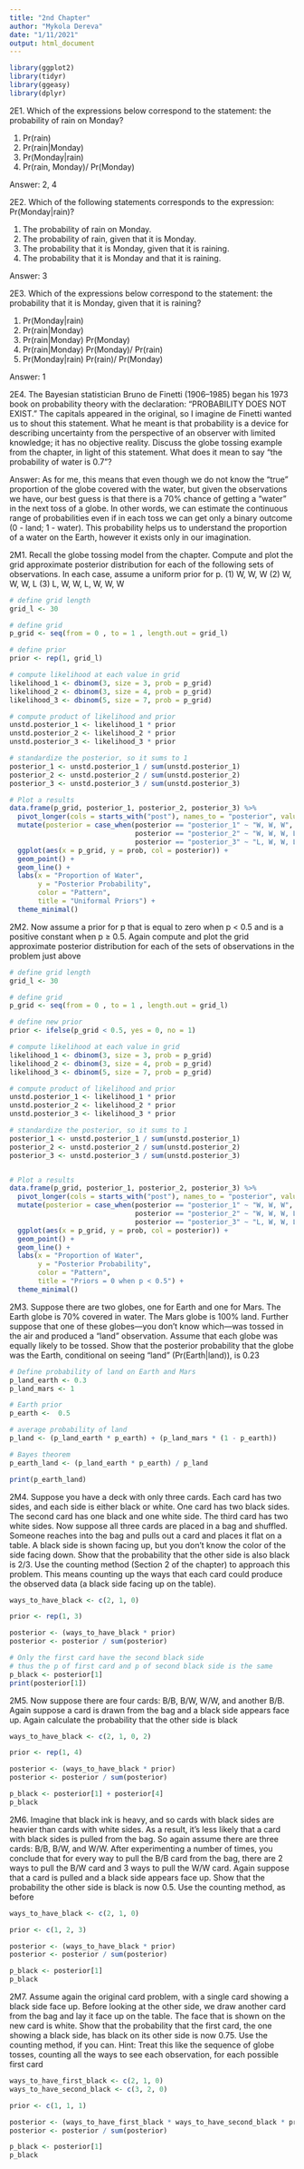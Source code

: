 ```yaml
---
title: "2nd Chapter"
author: "Mykola Dereva"
date: "1/11/2021"
output: html_document
---
```


```r
library(ggplot2)
library(tidyr)
library(ggeasy)
library(dplyr)
```



2E1. Which of the expressions below correspond to the statement: the probability of rain on Monday?

  (1) Pr(rain)
  (2) Pr(rain|Monday)
  (3) Pr(Monday|rain)
  (4) Pr(rain, Monday)/ Pr(Monday)

Answer: 2, 4

2E2. Which of the following statements corresponds to the expression: Pr(Monday|rain)?

  (1) The probability of rain on Monday.
  (2) The probability of rain, given that it is Monday.
  (3) The probability that it is Monday, given that it is raining.
  (4) The probability that it is Monday and that it is raining.

Answer: 3

2E3. Which of the expressions below correspond to the statement: the probability that it is Monday,
given that it is raining?

  (1) Pr(Monday|rain)
  (2) Pr(rain|Monday)
  (3) Pr(rain|Monday) Pr(Monday)
  (4) Pr(rain|Monday) Pr(Monday)/ Pr(rain)
  (5) Pr(Monday|rain) Pr(rain)/ Pr(Monday)

Answer: 1

2E4. The Bayesian statistician Bruno de Finetti (1906–1985) began his 1973 book on probability theory with the declaration: “PROBABILITY DOES NOT EXIST.” The capitals appeared in the original,
so I imagine de Finetti wanted us to shout this statement. What he meant is that probability is a device for describing uncertainty from the perspective of an observer with limited knowledge; it has no objective reality. Discuss the globe tossing example from the chapter, in light of this statement. What does it mean to say “the probability of water is 0.7”?

Answer: As for me, this means that even though we do not know the "true" proportion of the globe
covered with the water, but given the observations we have, our best guess is that there is a 70% chance of getting a "water" in the next toss of a globe.
In other words, we can estimate the continuous range of probabilities even if in each toss we
can get only a binary outcome (0 - land; 1 - water). 
This probability helps us to understand the proportion of a water on the Earth, however
it exists only in our imagination. 


2M1. Recall the globe tossing model from the chapter. Compute and plot the grid approximate
posterior distribution for each of the following sets of observations. In each case, assume a uniform prior for p.
  (1) W, W, W
  (2) W, W, W, L
  (3) L, W, W, L, W, W, W


```r
# define grid length 
grid_l <- 30

# define grid
p_grid <- seq(from = 0 , to = 1 , length.out = grid_l)

# define prior
prior <- rep(1, grid_l)

# compute likelihood at each value in grid
likelihood_1 <- dbinom(3, size = 3, prob = p_grid)
likelihood_2 <- dbinom(3, size = 4, prob = p_grid)
likelihood_3 <- dbinom(5, size = 7, prob = p_grid)

# compute product of likelihood and prior
unstd.posterior_1 <- likelihood_1 * prior
unstd.posterior_2 <- likelihood_2 * prior
unstd.posterior_3 <- likelihood_3 * prior

# standardize the posterior, so it sums to 1
posterior_1 <- unstd.posterior_1 / sum(unstd.posterior_1)
posterior_2 <- unstd.posterior_2 / sum(unstd.posterior_2)
posterior_3 <- unstd.posterior_3 / sum(unstd.posterior_3)
```

```r
# Plot a results
data.frame(p_grid, posterior_1, posterior_2, posterior_3) %>%
  pivot_longer(cols = starts_with("post"), names_to = "posterior", values_to = "prob") %>%
  mutate(posterior = case_when(posterior == "posterior_1" ~ "W, W, W",
                               posterior == "posterior_2" ~ "W, W, W, L",
                               posterior == "posterior_3" ~ "L, W, W, L, W, W, W")) %>% 
  ggplot(aes(x = p_grid, y = prob, col = posterior)) +
  geom_point() +
  geom_line() +
  labs(x = "Proportion of Water",
       y = "Posterior Probability",
       color = "Pattern",
       title = "Uniformal Priors") +
  theme_minimal()
```



2M2. Now assume a prior for p that is equal to zero when p < 0.5 and is a positive constant when
p ≥ 0.5. Again compute and plot the grid approximate posterior distribution for each of the sets of
observations in the problem just above

```r
# define grid length 
grid_l <- 30

# define grid
p_grid <- seq(from = 0 , to = 1 , length.out = grid_l)

# define new prior
prior <- ifelse(p_grid < 0.5, yes = 0, no = 1)

# compute likelihood at each value in grid
likelihood_1 <- dbinom(3, size = 3, prob = p_grid)
likelihood_2 <- dbinom(3, size = 4, prob = p_grid)
likelihood_3 <- dbinom(5, size = 7, prob = p_grid)

# compute product of likelihood and prior
unstd.posterior_1 <- likelihood_1 * prior
unstd.posterior_2 <- likelihood_2 * prior
unstd.posterior_3 <- likelihood_3 * prior

# standardize the posterior, so it sums to 1
posterior_1 <- unstd.posterior_1 / sum(unstd.posterior_1)
posterior_2 <- unstd.posterior_2 / sum(unstd.posterior_2)
posterior_3 <- unstd.posterior_3 / sum(unstd.posterior_3)


# Plot a results
data.frame(p_grid, posterior_1, posterior_2, posterior_3) %>%
  pivot_longer(cols = starts_with("post"), names_to = "posterior", values_to = "prob") %>%
  mutate(posterior = case_when(posterior == "posterior_1" ~ "W, W, W",
                               posterior == "posterior_2" ~ "W, W, W, L",
                               posterior == "posterior_3" ~ "L, W, W, L, W, W, W")) %>% 
  ggplot(aes(x = p_grid, y = prob, col = posterior)) +
  geom_point() +
  geom_line() +
  labs(x = "Proportion of Water",
       y = "Posterior Probability",
       color = "Pattern",
       title = "Priors = 0 when p < 0.5") +
  theme_minimal()
```



2M3. Suppose there are two globes, one for Earth and one for Mars. The Earth globe is 70% covered
in water. The Mars globe is 100% land. Further suppose that one of these globes—you don’t know
which—was tossed in the air and produced a “land” observation. Assume that each globe was equally
likely to be tossed. Show that the posterior probability that the globe was the Earth, conditional on seeing “land” (Pr(Earth|land)), is 0.23

```r
# Define probability of land on Earth and Mars
p_land_earth <- 0.3
p_land_mars <- 1

# Earth prior
p_earth <-  0.5

# average probability of land
p_land <- (p_land_earth * p_earth) + (p_land_mars * (1 - p_earth))

# Bayes theorem
p_earth_land <- (p_land_earth * p_earth) / p_land

print(p_earth_land)
```



2M4. Suppose you have a deck with only three cards. Each card has two sides, and each side is either black or white. One card has two black sides. The second card has one black and one white side. The third card has two white sides. Now suppose all three cards are placed in a bag and shuffled. Someone reaches into the bag and pulls out a card and places it flat on a table. A black side is shown facing up, but you don’t know the color of the side facing down. Show that the probability that the other side is also black is 2/3. 
Use the counting method (Section 2 of the chapter) to approach this problem. This means counting up the ways that each card could produce the observed data (a black side facing up on the table).

```r
ways_to_have_black <- c(2, 1, 0)

prior <- rep(1, 3)

posterior <- (ways_to_have_black * prior)
posterior <- posterior / sum(posterior)

# Only the first card have the second black side
# thus the p of first card and p of second black side is the same
p_black <- posterior[1]
print(posterior[1])
```


  2M5. Now suppose there are four cards: B/B, B/W, W/W, and another B/B. Again suppose a card is
drawn from the bag and a black side appears face up. Again calculate the probability that the other
side is black

```r
ways_to_have_black <- c(2, 1, 0, 2)

prior <- rep(1, 4)

posterior <- (ways_to_have_black * prior)
posterior <- posterior / sum(posterior)

p_black <- posterior[1] + posterior[4]
p_black
```



  2M6. Imagine that black ink is heavy, and so cards with black sides are heavier than cards with white sides. As a result, it’s less likely that a card with black sides is pulled from the bag. So again assume there are three cards: B/B, B/W, and W/W. After experimenting a number of times, you conclude that for every way to pull the B/B card from the bag, there are 2 ways to pull the B/W card and 3 ways to pull the W/W card. Again suppose that a card is pulled and a black side appears face up. Show that the probability the other side is black is now 0.5. Use the counting method, as before

```r
ways_to_have_black <- c(2, 1, 0)

prior <- c(1, 2, 3)

posterior <- (ways_to_have_black * prior)
posterior <- posterior / sum(posterior)

p_black <- posterior[1]
p_black
```



  2M7. Assume again the original card problem, with a single card showing a black side face up. Before looking at the other side, we draw another card from the bag and lay it face up on the table. The face that is shown on the new card is white. Show that the probability that the first card, the one showing a black side, has black on its other side is now 0.75. Use the counting method, if you can. 
  Hint: Treat this like the sequence of globe tosses, counting all the ways to see each observation, for each possible first card
  
```r
ways_to_have_first_black <- c(2, 1, 0)
ways_to_have_second_black <- c(3, 2, 0)

prior <- c(1, 1, 1)

posterior <- (ways_to_have_first_black * ways_to_have_second_black * prior)
posterior <- posterior / sum(posterior)

p_black <- posterior[1]
p_black
```
  
  
